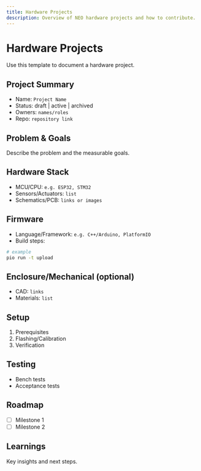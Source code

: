 ```yaml
---
title: Hardware Projects
description: Overview of NEO hardware projects and how to contribute.
---
```


# Hardware Projects

Use this template to document a hardware project.

## Project Summary

- Name: `Project Name`
- Status: draft | active | archived
- Owners: `names/roles`
- Repo: `repository link`

## Problem & Goals

Describe the problem and the measurable goals.

## Hardware Stack

- MCU/CPU: `e.g. ESP32, STM32`
- Sensors/Actuators: `list`
- Schematics/PCB: `links or images`

## Firmware

- Language/Framework: `e.g. C++/Arduino, PlatformIO`
- Build steps:

```bash
# example
pio run -t upload
```

## Enclosure/Mechanical (optional)

- CAD: `links`
- Materials: `list`

## Setup

1. Prerequisites
2. Flashing/Calibration
3. Verification

## Testing

- Bench tests
- Acceptance tests

## Roadmap

- [ ] Milestone 1
- [ ] Milestone 2

## Learnings

Key insights and next steps.
